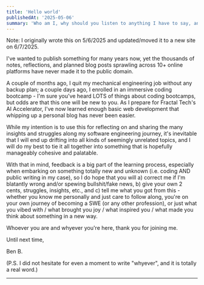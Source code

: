 ```yaml
---
title: 'Hello world'
publishedAt: '2025-05-06'
summary: 'Who am I, why should you listen to anything I have to say, and other existential ponderings'
---
```


Note: I originally wrote this on 5/6/2025 and updated/moved it to a new site on 6/7/2025.

I've wanted to publish something for many years now, yet the thousands of notes, reflections, and planned blog posts sprawling across 10+ online platforms have never made it to the public domain. 

A couple of months ago, I quit my mechanical engineering job without any backup plan; a couple days ago, I enrolled in an immersive coding bootcamp - I'm sure you've heard LOTS of things about coding bootcamps, but odds are that this one will be new to you. As I prepare for Fractal Tech's AI Accelerator, I've now learned enough basic web development that whipping up a personal blog has never been easier.

While my intention is to use this for reflecting on and sharing the many insights and struggles along my software engineering journey, it's inevitable that I will end up drifting into all kinds of seemingly unrelated topics, and I will do my best to tie it all together into something that is hopefully manageably cohesive and palatable.

With that in mind, feedback is a big part of the learning process, especially when embarking on something totally new and unknown (i.e. coding AND public writing in my case), so I do hope that you will a) correct me if I'm blatantly wrong and/or spewing bullshit/fake news, b) give your own 2 cents, struggles, insights, etc., and c) tell me what you got from this - whether you know me personally and just care to follow along, you're on your own journey of becoming a SWE (or any other profession), or just what you vibed with / what brought you joy / what inspired you / what made you think about something in a new way. 

Whoever you are and whyever you're here, thank you for joining me. 

Until next time,

Ben B.

(P.S. I did not hesitate for even a moment to write "whyever", and it is totally a real word.)


---